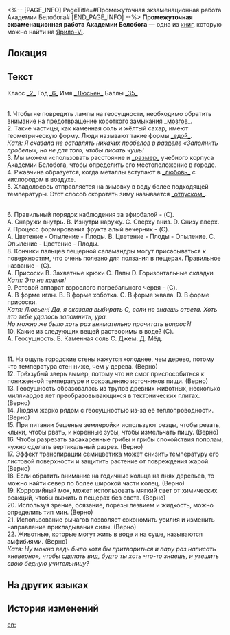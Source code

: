 <%-- [PAGE_INFO]
PageTitle=#Промежуточная экзаменационная работа Академии Белобога#
[END_PAGE_INFO] --%>
{{Дополнить}}
{{Книга Инфобокс
|id           = 126
|Название     = 
|Изображение  = Предмет Записи.png
|Мир          = Ярило-VI
|Томов        = 1
|Автор        = <!--нужно добавить-->
|Описание     = Проваленная экзаменационная работа. Кажется, принадлежит мальчику по имени Лаутен.
|Том1         = {{tx}}
|Источник1    = {{tx|Отсутствует источник}}
|Персонажи    = 
|Фракции      = 
}}
'''Промежуточная экзаменационная работа Академии Белобога''' — одна из [[Книги|книг]], которую можно найти на [[Ярило-VI]].

==Локация==
{{Отметка карты|<!--название карты-->|<!--id отметки-->}}

==Текст==
Класс <u>_2_</u> Год <u>_6_</u> Имя <u>_Люсьен_</u> Баллы <u>_35_</u>

{{Размер|32|1. Заполните пробелы}}<br />
1. Чтобы не повредить лампы на геосущности, необходимо обратить внимание на предотвращение короткого замыкания <u>_мозгов_</u>.<br />
2. Такие частицы, как каменная соль и жёлтый сахар, имеют геометрическую форму. Люди называют такие формы <u>_едой_</u>.<br />
''Катя: Я сказала не оставлять никаких пробелов в разделе «Заполнить пробелы», но не для того, чтобы писать чушь!''<br />
3. Мы можем использовать расстояние и <u>_размер_</u> учебного корпуса Академии Белобога, чтобы определить его местоположение в городе.<br />
4. Ржавчина образуется, когда металлы вступают в <u>_любовь_</u> с кислородом в воздухе.<br />
5. Хладолосось отправляется на зимовку в воду более подходящей температуры. Этот способ скоротать зиму называется <u>_отпуском_</u>.

{{Размер|32|2) Вопросы с множественным выбором}}<br />
6. Правильный порядок наблюдения за эфирбалой - (C).<br />
A. Снаружи внутрь. B. Изнутри наружу. C. Сверху вниз. D. Снизу вверх.<br />
7. Процесс формирования фрукта алый вечерник - (C).<br />
A. Цветение - Опыление - Плоды. B. Цветение - Плоды - Опыление. C. Опыление - Цветение - Плоды.<br />
8. Кончики пальцев пещерной саламандры могут присасываться к поверхностям, что очень полезно для ползания в пещерах. Правильное название - (C).<br />
A. Присоски B. Захватные крюки C. Лапы D. Горизонтальные складки<br />
''Катя: Это не кошки!''<br />
9. Ротовой аппарат взрослого погребального червя - (C).<br />
A. В форме иглы. B. В форме хоботка. C. В форме жвала. D. В форме присоски.<br />
''Катя: Люсьен! Да, я сказала выбирать C, если не знаешь ответа. Хоть это тебе удалось запомнить, ура.''<br />
''Но можно же было хоть раз внимательно прочитать вопрос?!''<br />
10. Какие из следующих вещей растворимы в воде? (C).<br />
A. Геосущность. Б. Каменная соль С. Джем. Д. Мёд.




{{Размер|32|3) Верные и неверные утверждения}}<br />
11. На ощупь городские стены кажутся холоднее, чем дерево, потому что температура стен ниже, чем у дерева. (Верно)<br />
12. Трёхзубый зверь вымер, потому что не смог приспособиться к пониженной температуре и сокращению источников пищи. (Верно)<br />
13. Геосущность образовалась из трупов древних животных, несколько миллиардов лет преобразовывающихся в тектонических плитах. (Верно)<br />
14. Людям жарко рядом с геосущностью из-за её теплопроводности. (Верно)<br />
15. При питании бешеные землеройки используют резцы, чтобы резать, клыки, чтобы рвать, и коренные зубы, чтобы измельчать пищу. (Верно)<br />
16. Чтобы разрезать засахаренные грибы и грибы спокойствия пополам, нужно сделать вертикальный разрез. (Верно)<br />
17. Эффект транспирации семицветика может снизить температуру его листовой поверхности и защитить растение от повреждения жарой. (Верно)<br />
18. Если обратить внимание на годичные кольца на пнях деревьев, то можно найти север по более широкой части колец. (Верно)<br />
19. Коррозийный мох, может использовать мягкий свет от химических реакций, чтобы выжить в пещерах без света. (Верно)<br />
20. Используя зрение, осязание, порезы лезвием и жидкость, можно определить тип мин. (Верно)<br />
21. Использование рычагов позволяет сэкономить усилия и изменить направление прикладывания силы. (Верно)<br />
22. Животные, которые могут жить в воде и на суше, называются амфибиями. (Верно)<br />
''Катя: Ну можно ведь было хотя бы притвориться и пару раз написать «неверно», чтобы сделать вид, будто ты хоть что-то знаешь, и утешить свою бедную учительницу?''

==На других языках==
{{На других языках
|en   = Belobog Academy's Mid-Term Exam Paper
|zhs  = 贝洛伯格学院期中测试卷
|zht  = 貝洛伯格學院期中考試卷
|ja   = ベロブルグ学院中間試験の解答用紙
|ko   = 벨로보그 아카데미의 중간고사 시험지
|es   = Examen de mitad del semestre de la Academia de Belobog
|fr   = Copie de l'examen de mi-semestre de l'Académie de Belobog
|ru   = Промежуточная экзаменационная работа Академии Белобога
|th   = ข้อสอบกลางภาคของสถาบัน Belobog
|vi   = Phiếu Thi Trong Học Viện Belobog
|de   = Zwischenprüfung der Belobog-Akademie
|id   = Makalah Ujian Tengah Semester Akademi Belobog
|pt   = Prova Semestral da Academia de Belobog
}}

==История изменений==
{{История изменений|3.5}}

[[en:]]